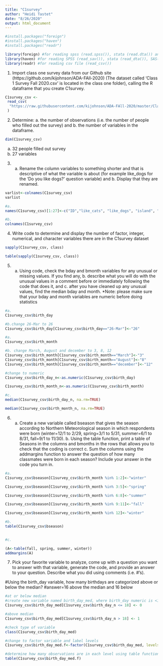 ```yaml
---
title: "C1survey"
author: "Heidi Tastet"
date: "8/26/2020"
output: html_document
---
```


```r
#install.packages("foreign") 
#install.packages("haven") 
#install.packages("readr") 

library(foreign) #for reading spss (read.spss()), stata (read.dta()) and xpt (read.xport()) files
library(haven) #for reading SPSS (read_sav()), stata (read_dta()), SAS(read_sas()) and xpt (read_xpt()) files
library(readr) #for reading csv file (read_csv())

```


1. Import class one survey data from our Github site (https://github.com/kijohnson/ADA-FAll-2020) (The dataset called ‘Class 1 Survey Fall 2020.csv’ is located in the class one folder), calling the R dataframe that you create C1survey.

```r

C1survey_csv <-
 read_csv(
  "https://raw.githubusercontent.com/kijohnson/ADA-FAll-2020/master/Class%20One/Class%201%20Survey%20Fall%202020.csv"
 )
```
2. Determine: a. the number of observations (i.e. the number of people who filled out the survey) and b. the number of variables in the dataframe.

```r
dim(C1survey_csv)

```
a. 32 people filled out survey
b. 27 variables

3. a. Rename the column variables to something shorter and that is descriptive of what the variable is about (for example like_dogs for the ‘Do you like dogs?’ question variable) and b. Display that they are renamed.
```r

varlist<-colnames(C1survey_csv)
varlist

#a.
names(C1survey_csv)[1:27]<-c("ID","like_cats", "like_dogs", "island", "slogan", "fav_day", "bird", "fav_food", "fav_drink", "fav_season", "fav_month", "hobby", "degree", "specialization", "software", "R_experience", "coding_comfort", "coding_length", "three_hopes", "PH_interest", "fav_number", "birth_day", "birth_month", "country", "state", "city", "highest_degree")

#b.
colnames(C1survey_csv)
```

4. Write code to determine and display the number of factor, integer, numerical, and character variables there are in the C1survey dataset
```r
sapply(C1survey_csv, class)

table(sapply(C1survey_csv, class))


```

5. a. Using code, check the bday and bmonth variables for any unusual or missing values. If you find any, b. describe what you will do with the unusual values in a comment before or immediately following the code that does it, and c. after you have cleaned up any unusual values, find the median bday and month. *Note: please make sure that your bday and month variables are numeric before doing statistics
```r
#a.
C1survey_csv$birth_day

#b.change 26-Mar to 26
C1survey_csv$birth_day[C1survey_csv$birth_day=="26-Mar"]<-"26"

#a.
C1survey_csv$birth_month

#b. change March, August and december to 3, 8, 12
C1survey_csv$birth_month[C1survey_csv$birth_month=="March"]<-"3"
C1survey_csv$birth_month[C1survey_csv$birth_month=="August"]<-"8"
C1survey_csv$birth_month[C1survey_csv$birth_month=="december"]<-"12"

#change to numeric
C1survey_csv$birth_day_n<-as.numeric(C1survey_csv$birth_day)

C1survey_csv$birth_month_n<-as.numeric(C1survey_csv$birth_month)

#c.
median(C1survey_csv$birth_day_n, na.rm=TRUE) 

median(C1survey_csv$birth_month_n, na.rm=TRUE)
```

6. a. Create a new variable called bseason that gives the season according to Northern Meteorological season in which respondents were born (winter=12/1 to 2/29, spring=3/1 to 5/31, summer=6/1 to 8/31, fall=9/1 to 11/30). b. Using the table function, print a table of Seasons in the columns and bmonths in the rows that allows you to check that the coding is correct c. Sum the columns using the addmargins function to answer the question of how many classmates were born in each season? Include your answer in the code you turn in.

```r
#a.
C1survey_csv$bseason[C1survey_csv$birth_month %in% 1:2]<-"winter"

C1survey_csv$bseason[C1survey_csv$birth_month %in% 3:5]<-"spring"

C1survey_csv$bseason[C1survey_csv$birth_month %in% 6:8]<-"summer"

C1survey_csv$bseason[C1survey_csv$birth_month %in% 9:11]<-"fall"

C1survey_csv$bseason[C1survey_csv$birth_month %in% 12]<-"winter"

#b.
table(C1survey_csv$bseason)
 
```
```r
#c.

(A<-table(fall, spring, summer, winter))
addmargins(A)
```

7. Pick your favorite variable to analyze, come up with a question you want to answer with that variable, generate the code, and provide an answer to your question. Describe what you did using comments (i.e. #’s).

#Using the birth_day variable, how many birthdays are categorized above or below the median? 
#answer=16 above the median and 16 below
```r
#at or below median
#create new variable named birth_day_med, where birth_day numeric is <18 assign value of 0 and where abouve 18 assign value of 1.
C1survey_csv$birth_day_med[C1survey_csv$birth_day_n <= 18] <- 0

#above median
C1survey_csv$birth_day_med[C1survey_csv$birth_day_n > 18] <- 1

#check type of variable
class(C1survey_csv$birth_day_med)

#change to factor variable and label levels
C1survey_csv$birth_day_med.f<-factor(C1survey_csv$birth_day_med, levels=c (0,1), labels = c("Below the median", "Above the median")) 

#determine how many observations are in each level using table function
table(C1survey_csv$birth_day_med.f) 
```

